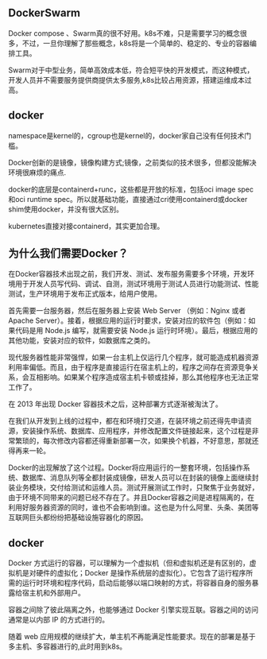 ## DockerSwarm
Docker compose 、Swarm真的很不好用。k8s不难，只是需要学习的概念很多，不过，一旦你理解了那些概念，k8s将是一个简单的、稳定的、专业的容器编排工具。

Swarm对于中型业务，简单高效成本低，符合短平快的开发模式，而这种模式，开发人员并不需要服务提供商提供太多服务,k8s比较占用资源，搭建运维成本过高。

## docker
namespace是kernel的，cgroup也是kernel的，docker家自己没有任何技术门槛。

Docker创新的是镜像，镜像构建方式;镜像，之前类似的技术很多，但都没能解决环境很麻烦的痛点.


docker的底层是containerd+runc，这些都是开放的标准，包括oci image spec和oci runtime spec。所以就基础功能，直接通过cri使用containerd或docker shim使用docker，并没有很大区别。


kubernetes直接对接containerd，其实更加合理。

## 为什么我们需要Docker？
在Docker容器技术出现之前，我们开发、测试、发布服务需要多个环境，开发环境用于开发人员写代码、调试、自测，测试环境用于测试人员进行功能测试、性能测试，生产环境用于发布正式版本，给用户使用。

首先需要一台服务器，然后在服务器上安装 Web Server （例如：Nginx 或者 Apache Server）。接着，根据应用的运行时要求，安装对应的软件包（例如：如果代码是用 Node.js 编写，就需要安装 Node.js 运行时环境）。最后，根据应用的其他功能，安装对应的软件，如数据库之类的。

现代服务器性能非常强悍，如果一台主机上仅运行几个程序，就可能造成机器资源利用率偏低。而且，由于程序是直接运行在宿主机上的，程序之间存在资源竞争关系，会互相影响。如果某个程序造成宿主机卡顿或挂掉，那么其他程序也无法正常工作了。

在 2013 年出现 Docker 容器技术之后，这种部署方式逐渐被淘汰了。

在我们从开发到上线的过程中，都在和环境打交道，在装环境之前还得先申请资源，安装操作系统、数据库、应用程序，并修改配置文件链接起来，这个过程是非常繁琐的，每次修改内容都还得重新部署一次，如果换个机器，不好意思，那就还得再来一轮。

Docker的出现解放了这个过程。Docker将应用运行的一整套环境，包括操作系统、数据库、消息队列等全都封装成镜像，研发人员可以在封装的镜像上面继续封装业务模块，交付给测试和运维人员。测试开展测试工作时，只聚焦于业务就好，由于环境不同带来的问题已经不存在了。并且Docker容器之间是进程隔离的，在利用好服务器资源的同时，谁也不会影响到谁。这也是为什么阿里、头条、美团等互联网巨头都纷纷把基础设施容器化的原因。

## docker
Docker 方式运行的容器，可以理解为一个虚拟机（但和虚拟机还是有区别的，虚拟机是对硬件的虚拟化；Docker 是操作系统层的虚拟化）。它包含了运行程序所需的运行时环境和程序代码，启动后能够以端口映射的方式，将容器自身的服务暴露给宿主机和外部用户。

容器之间除了彼此隔离之外，也能够通过 Docker 引擎实现互联。容器之间的访问通常是以内部 IP 的方式进行的。

随着 web 应用规模的继续扩大，单主机不再能满足性能要求。现在的部署是基于多主机、多容器进行的,此时用到k8s。
